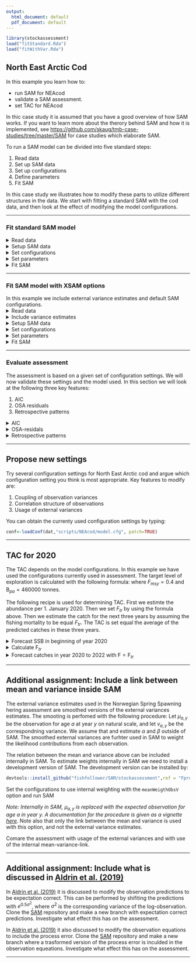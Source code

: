 ```yaml
---
output:
  html_document: default
  pdf_document: default
---
```

```r
library(stockassessment)
load("fitStandard.Rda")
load("fitWithVar.Rda")
```


## **North East Arctic Cod** 
In this example you learn how to:

* run SAM for NEAcod
* validate a SAM assessment.
* set TAC for NEAcod


In thic case study it is assumed that you have a good overview of how SAM works. If you want to learn more about the therory behind SAM and how it is implemented, see [https://github.com/skaug/tmb-case-studies/tree/master/SAM](https://github.com/skaug/tmb-case-studies/tree/master/SAM) for case studies which elaborate SAM. 


To run a SAM model can be divided into five standard steps:

1. Read data
2. Set up SAM data
3. Set up configurations
4. Define parameters
5. Fit SAM

In this case study we illustrates how to modify these parts to utilize different structures in the data. We start with fitting a standard SAM with the cod data, and then look at the effect of modifying the model configurations. 

***
### Fit standard SAM model

<details>  
  <summary>Read data</summary>
```r
  cn<-read.ices("data/NEAcod/cn.dat")
  cw<-read.ices("data/NEAcod/cw.dat")
  dw<-read.ices("data/NEAcod/dw.dat")
  lf<-read.ices("data/NEAcod/lf.dat")
  lw<-read.ices("data/NEAcod/lw.dat")
  mo<-read.ices("data/NEAcod/mo.dat")
  nm<-read.ices("data/NEAcod/nm.dat")
  pf<-read.ices("data/NEAcod/pf.dat")
  pm<-read.ices("data/NEAcod/pm.dat")
  sw<-read.ices("data/NEAcod/sw.dat")
  surveys<-read.ices("data/NEAcod/survey.dat")
```
</details>

<details>  
  <summary>Setup SAM data</summary>
```r
  dat<-setup.sam.data(surveys=surveys,
                      residual.fleet=cn, 
                      prop.mature=mo, 
                      stock.mean.weight=sw, 
                      catch.mean.weight=cw, 
                      dis.mean.weight=dw, 
                      land.mean.weight=lw,
                      prop.f=pf, 
                      prop.m=pm, 
                      natural.mortality=nm, 
                      land.frac=lf)
```
</details>

<details>  
  <summary>Set configurations</summary>
```r
  conf = defcon(dat)
```
</details>


<details>  
  <summary>Set parameters</summary>
```r
  par<-defpar(dat,conf)
```
</details>


<details>  
  <summary>Fit SAM</summary>
```r
  fit<-sam.fit(dat,conf,par)
```
</details>


***

### Fit SAM model with XSAM options
In this example we include external variance estimates and default SAM configurations. 
<details>  
  <summary>Read data</summary>
```r
  cn<-read.ices("data/NEAcod/cn.dat")
  cw<-read.ices("data/NEAcod/cw.dat")
  dw<-read.ices("data/NEAcod/dw.dat")
  lf<-read.ices("data/NEAcod/lf.dat")
  lw<-read.ices("data/NEAcod/lw.dat")
  mo<-read.ices("data/NEAcod/mo.dat")
  nm<-read.ices("data/NEAcod/nm.dat")
  pf<-read.ices("data/NEAcod/pf.dat")
  pm<-read.ices("data/NEAcod/pm.dat")
  sw<-read.ices("data/NEAcod/sw.dat")
  surveys<-read.ices("data/NEAcod/survey.dat")
```
</details>

<details>  
  <summary>Include variance estimates</summary>
```r
  varC = as.matrix(read.table("data/NEAcod/variances/varCatch.txt", sep = " "))
  attributes(cn)$weight = 1/varC
  varS1 = as.matrix(read.table("data/NEAcod/variances/varFLT15Cod.txt", sep = " "))
  attributes(surveys[[1]])$weight = 1/varS1
```
  <em>Note: We only have variance estimates of catch and survey FLT15.</em>
</details>

<details>  
  <summary>Setup SAM data</summary>
```r
  dat<-setup.sam.data(surveys=surveys,
                      residual.fleet=cn, 
                      prop.mature=mo, 
                      stock.mean.weight=sw, 
                      catch.mean.weight=cw, 
                      dis.mean.weight=dw, 
                      land.mean.weight=lw,
                      prop.f=pf, 
                      prop.m=pm, 
                      natural.mortality=nm, 
                      land.frac=lf)
```
</details>

<details>  
  <summary>Set configurations</summary>
```r
  conf = defcon(dat)
```
  <em>Note: We use default settings, the only XSAM setting here used are the inclution of the external variance estimates.</em>
</details>

<details>  
  <summary>Set parameters</summary>
```r
  par<-defpar(dat,conf)
```
</details>

<details>  
  <summary>Fit SAM</summary>
```r
  fitWithVar<-sam.fit(dat,conf,par)
```
</details>

***
### Evaluate assessment
The assessment is based on a given set of configuration settings. We will now validate these settings and the model used. In this section we will look at the following three key features:

1. AIC
2. OSA residuals
3. Retrospective patterns

<details>  
  <summary>AIC</summary>
```r
  AIC(fitStandard, fitWithVar)
```
  <em>Note: Using the external variance estimates gives much lower AIC, meaning that the model fits data significantly better.</em>
</details>

<details>  
  <summary>OSA-residals</summary>
```r
  resStandard = residuals(fitStandard) 
  resfitWithVar = residuals(fitWithVar)  
  plot(resStandard)
  plot(resWithVar)
```
  <em>Note: It is slightly less structure when including the external variance estimates, indicating an improvment.</em>
  
    ![](residualsStandard.png)
    ![](residualsWithVar.png)
    

</details>

<details>  
  <summary>Retrospective patterns</summary>
```r
  retroStandard = retro(fitStandard,year = 7) 
  retroCurrent = retro(fitWithVar,year = 7)
  plot(retroStandard)
  plot(retroWithVar)
```
  <em>Note: More allarming retrospecitve patterns when including the variances.</em>

    ![](retroStandard.png)
    ![](retroWithVar.png)
</details>

***


## Propose new settings

Try several configuration settings for North East Arctic cod and argue which configuration setting you think is most appropriate. Key features to modify are:

1. Coupling of observation variances
2. Correlation structure of observations
4. Usage of external variances

You can obtain the currenty used configuration settings by typing:  
```r
conf<-loadConf(dat,"scripts/NEAcod/model.cfg", patch=TRUE)
```


***

## TAC for 2020
The TAC depends on the model configurations. In this example we have used the configurations currently used in assessment. The target level of exploration is calculated with the following formula:
\begin{align}
  F_{tr}=
  \begin{cases}
  \frac{\text{SSB}}{B_{pa}} F_{msy} ,& \text{if } \text{SSB} \leq B_{pa}  \\
  F_{msy} ,& \text{if } \text{B}_{pa} < \text{SSB} \leq 2B_{pa}  \\
  F_{msy} (1+0.5\frac{\text{SSB} - 2\text{B}_{pa}}{\text{B}_{pa}}) ,& \text{if } 2\text{B}_{pa} < \text{SSB} \leq 3B_{pa}  \\
  1.5F_{msy} ,& \text{if }  3\text{B}_{pa} \leq \text{SSB} 
  \end{cases}
\end{align}
where $F_{msy} = 0.4$ and $\text{B}_{pa} = 460000$ tonnes.

The following recipe is used for determining TAC. First we estimte the abundance per 1. January 2020. Then we set $F_{tr}$ by using the formula above. Then we estimate the catch for the next three years by assuming the fishing mortality to be equal $F_{tr}$. The TAC is set equal the average of the predicted catches in these three years.  

<details>  
  <summary>Forecast SSB in beginning of year 2020</summary>
The estimated catch in 2019 is 697 kt, and we can forcast the SSB in 2020 with use of the `forecast` function in SAM.
```r
  set.seed(12345)
  forecast(fit,catchval = c(697000,0,0,0))
```
This gives an estimated SSB of 1386647. 

</details>


<details>  
  <summary>Calculate $\text{F}_{tr}$</summary>
  Since the estimated SSB in year 2020 is 1386647, we have that $F_{tr} = 1.5\text{F}_{msy} = 0.6$
</details>

<details>  
  <summary>Forecast catches in year 2020 to 2022 with $\text{F} = \text{F}_{tr}$</summary>
 We can then forecast the catches with $\text{F} = \text{F}_{tr} =  0.6$ in years 2020,2021 and 2022 with the `forecast` function in SAM:

```r
  set.seed(12345)
  forecast(fit,catchval = c(697000,NA,NA,NA), fval = c(NA,0.6,0.6,0.6))
```

The average catch in years 2020 to 2022 is 778270 tonns of cod, which is used as the quota advice.
</details>

***

## Additional assignment: Include a link between mean and variance inside SAM

The external variance estimates used in the Norwegian Spring Spawning hering assessment are smoothed versions of the external variances estimates. The smooting is perfomed with the following procedure: Let $\mu_{a,y}$ be the observation for age $a$ at year $y$ on natural scale, and let $v_{a,y}$ be the correspondning variance. We assume that
\begin{align}
 v_{a,y} = \alpha \mu_{a,y}^\beta, 
\end{align}
and estimate $\alpha$ and $\beta$ outside of SAM. The smoothed external variances are furhter used in SAM to weight the likelihood contributions from each observation.

The relation between the mean and variance above can be included internally in SAM. To estimate weights internally in SAM we need to install a development version of SAM. The development version can be installed by:

```r
devtools::install_github("fishfollower/SAM/stockassessment",ref = "FprocVarMeanLink")
```

Set the configurations to use internal weighting with the `meanWeigthObsV` option and run SAM

<em>Note: Internally in SAM, $\mu_{a,y}$ is replaced with the expected observation for age $a$ in year $y$. A documentation for the procedure is given as a vignette [here](https://github.com/fishfollower/SAM/tree/vignettes/stockassessment/vignettes).</em> Note also that only the link between the mean and variance is used with this option, and not the external variance estimates. 

Comare the assessment with usage of the external variances and with use of the internal mean-variance-link.

***

## Additional assignment: Include what is discussed in [Aldrin et al. (2019)](https://www.sciencedirect.com/science/article/abs/pii/S0165783618302224?via%3Dihub)


In [Aldrin et al. (2019)](https://www.sciencedirect.com/science/article/abs/pii/S0165783618302224?via%3Dihub) it is discussed to modify the observation predictions to be expectation correct. This can be performed by shifiting the predictions with $e^{0.5\sigma^2}$, where $\sigma^2$ is the corresponding variance of the log-observation. Clone the [SAM](https://github.com/fishfollower/SAM) repository and make a new branch with expectation correct predictions. Investigate what effect this has on the assessment.

In [Aldrin et al. (2019)](https://www.sciencedirect.com/science/article/abs/pii/S0165783618302224?via%3Dihub) it also discussed to modify the observation equations to include the process error. Clone the [SAM](https://github.com/fishfollower/SAM) repository and make a new branch where a trasformed version of the process error is inculded in the observation equeations. Investigate what effect this has on the assessment.

***
